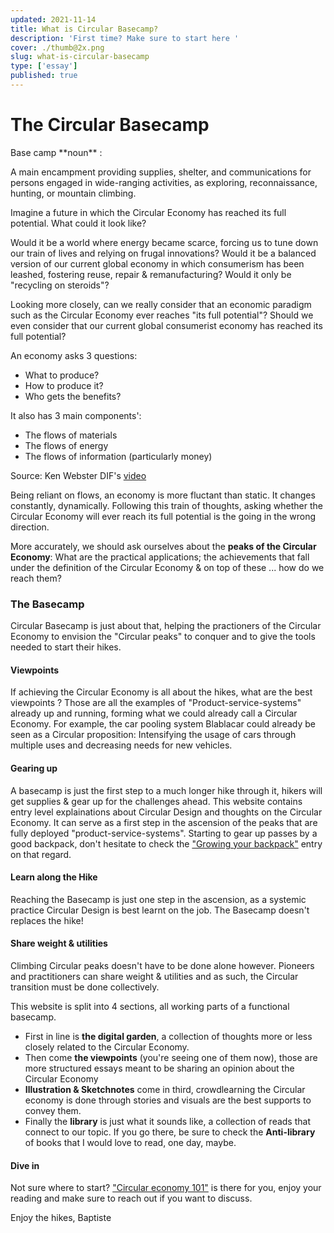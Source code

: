 ```yaml
---
updated: 2021-11-14
title: What is Circular Basecamp?
description: 'First time? Make sure to start here '
cover: ./thumb@2x.png
slug: what-is-circular-basecamp
type: ['essay']
published: true
---
```


# The Circular Basecamp

<SimpleCard width="700px">

<p>
Base camp **noun** :

A main encampment providing supplies, shelter, and communications for persons engaged in wide-ranging activities, as exploring, reconnaissance, hunting, or mountain climbing.</p>

</SimpleCard>

Imagine a future in which the Circular Economy has reached its full potential. What could it look like?

Would it be a world where energy became scarce, forcing us to tune down our train of lives and relying on frugal innovations? Would it be a balanced version of our current global economy in which consumerism has been leashed, fostering reuse, repair & remanufacturing? Would it only be "recycling on steroids"?

Looking more closely, can we really consider that an economic paradigm such as the Circular Economy ever reaches "its full potential"? Should we even consider that our current global consumerist economy has reached its full potential?

An economy asks 3 questions:

- What to produce?
- How to produce it?
- Who gets the benefits?

It also has 3 main components':

- The flows of materials
- The flows of energy
- The flows of information (particularly money)

Source: Ken Webster DIF's <a href="https://www.youtube.com/watch?v=DYNoQh_ZyPc&ab_channel=DisruptiveInnovationFestival-DIF">video</a>

Being reliant on flows, an economy is more fluctant than static. It changes constantly, dynamically. Following this train of thoughts, asking whether the Circular Economy will ever reach its full potential is the going in the wrong direction.

More accurately, we should ask ourselves about the **peaks of the Circular Economy**:
What are the practical applications; the achievements that fall under the definition of the Circular Economy & on top of these ... how do we reach them?

### The Basecamp

Circular Basecamp is just about that, helping the practioners of the Circular Economy to envision the "Circular peaks" to conquer and to give the tools needed to start their hikes.

<FullWidthImage
  width="980px"
  alt="The Basecamp"
  src="https://res.cloudinary.com/thisisatriumph/image/upload/v1633979956/Basecamp2_tbnjqa.png"
  alt="The Circular Basecamp"
/>

#### Viewpoints

If achieving the Circular Economy is all about the hikes, what are the best viewpoints ? Those are all the examples of "Product-service-systems" already up and running, forming what we could already call a Circular Economy. For example, the car pooling system Blablacar could already be seen as a Circular proposition: Intensifying the usage of cars through multiple uses and decreasing needs for new vehicles.

#### Gearing up

A basecamp is just the first step to a much longer hike through it, hikers will get supplies & gear up for the challenges ahead. This website contains entry level explainations about Circular Design and thoughts on the Circular Economy. It can serve as a first step in the ascension of the peaks that are fully deployed "product-service-systems". Starting to gear up passes by a good backpack, don't hesitate to check the <a href="/growing-your-backpack">"Growing your backpack"</a> entry on that regard.

#### Learn along the Hike

Reaching the Basecamp is just one step in the ascension, as a systemic practice Circular Design is best learnt on the job. The Basecamp doesn't replaces the hike!

#### Share weight & utilities

Climbing Circular peaks doesn't have to be done alone however. Pioneers and practitioners can share weight & utilities and as such, the Circular transition must be done collectively.

<FullWidthImage
  width="980px"
  alt="The Hikes"
  src="https://res.cloudinary.com/thisisatriumph/image/upload/v1636889896/The_Hike_l8ly0x.png"
/>

This website is split into 4 sections, all working parts of a functional basecamp.

- First in line is **the digital garden**, a collection of thoughts more or less closely related to the Circular Economy.
- Then come **the viewpoints** (you're seeing one of them now), those are more structured essays meant to be sharing an opinion about the Circular Economy
- **Illustration & Sketchnotes** come in third, crowdlearning the Circular economy is done through stories and visuals are the best supports to convey them.
- Finally the **library** is just what it sounds like, a collection of reads that connect to our topic. If you go there, be sure to check the **Anti-library** of books that I would love to read, one day, maybe.

#### Dive in

Not sure where to start? <a href="/circular-economy-101">"Circular economy 101"</a> is there for you, enjoy your reading and make sure to reach out if you want to discuss.

Enjoy the hikes,
Baptiste
